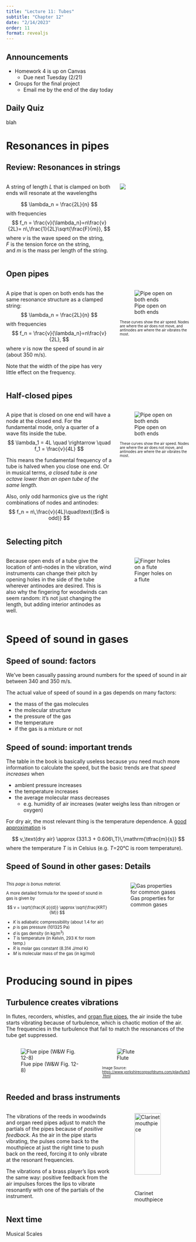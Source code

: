 ```yaml
---
title: "Lecture 11: Tubes"
subtitle: "Chapter 12"
date: "2/14/2023"
order: 11
format: revealjs
---
```


## Announcements

::: {.incremental}
- Homework 4 is up on Canvas
  - Due next Tuesday (2/21)
- Groups for the final project
  - Email me by the end of the day today
:::

## Daily Quiz
blah

# Resonances in pipes

## Review: Resonances in strings
::: {.columns}
::: {.column width="60%"}
A string of length *L* that is clamped on both ends will resonate at the wavelengths

$$
\lambda_n = \frac{2L}{n}
$$
with frequencies
$$
f_n = \frac{v}{\lambda_n}=n\frac{v}{2L}= n\,\frac{1}{2L}\sqrt{\frac{F}{m}},
$$
where *v* is the wave speed on the string,<br />*F* is the tension force on the string,<br />and *m* is the mass per length of the string.

:::
::: {.column width="40%"}
![](figs/lecture-10/img_202.jpg)
:::
:::

## Open pipes
::: {.columns}
::: {.column width="60%"}
A pipe that is open on both ends has the same resonance structure as a clamped string:
$$
\lambda_n = \frac{2L}{n}
$$
with frequencies
$$
f_n = \frac{v}{\lambda_n}=n\frac{v}{2L},
$$
where *v* is now the speed of sound in air (about 350 m/s).

Note that the width of the pipe has very little effect on the frequency.

:::
::: {.column width="40%"}
![Pipe open on both ends](figs/lecture-11/img_232a.jpg)

::: {style="font-size:70%"}
These curves show the air speed.  Nodes are where the air does not move, and antinodes are where the air vibrates the most.
:::
:::
:::

## Half-closed pipes
::: {.columns}
::: {.column width="60%"}
A pipe that is closed on one end will have a node at the closed end. For the fundamental mode, only a quarter of a wave fits inside the tube.
$$
\lambda_1 = 4L \quad \rightarrow \quad f_1 = \frac{v}{4L}
$$

This means the fundamental frequency of a tube is halved when you close one end. Or in musical terms, *a closed tube is one octave lower than an open tube of the same length.*

Also, only odd harmonics give us the right combinations of nodes and antinodes:
$$
f_n = n\,\frac{v}{4L}\quad\text{($n$ is odd)}
$$

:::
::: {.column width="40%"}
![Pipe open on both ends](figs/lecture-11/img_232b.jpg)

::: {style="font-size:70%"}
These curves show the air speed.  Nodes are where the air does not move, and antinodes are where the air vibrates the most.
:::
:::
:::

## Selecting pitch
::: {.columns}
::: {.column width="60%"}
Because open ends of a tube give the location of anti-nodes in the vibration, wind instruments can change their pitch by opening holes in the side of the tube wherever antinodes are desired.  This is also why the fingering for woodwinds can seem random: it's not just changing the length, but adding interior antinodes as well.
:::
::: {.column width="40%"}
![Finger holes on a flute](figs/lecture-11/img_238.jpg)
:::
:::

# Speed of sound in gases

## Speed of sound: factors
We've been casually passing around numbers for the speed of sound in air between 340 and 350 m/s.

The actual value of speed of sound in a gas depends on many factors:

- the mass of the gas molecules
- the molecular structure
- the pressure of the gas
- the temperature
- if the gas is a mixture or not

## Speed of sound: important trends
The table in the book is basically useless because you need much more information to calculate the speed, but the basic trends are that *speed increases* when

- ambient pressure increases
- the temperature increases
- the average molecular mass decreases
  - e.g. humidity of air increases (water weighs less than nitrogen or oxygen)

For dry air, the most relevant thing is the temperature dependence.  A [good approximation](https://en.wikipedia.org/wiki/Speed_of_sound#Speed_of_sound_in_ideal_gases_and_air) is

$$
v_\text{dry air} \approx (331.3 + 0.606\,T)\,\mathrm{\tfrac{m}{s}}
$$
where the temperature *T* is in Celsius (e.g. *T*=20&deg;C is room temperature).

## Speed of Sound in other gases: Details
::: {.columns}
::: {.column width="50%" style="font-size:80%"}
*This page is bonus material.*

A more detailed formula for the speed of sound in gas is given by

$$
v = \sqrt{\frac{K p}{d}} \approx \sqrt{\frac{KRT}{M}}
$$

- *K* is adiabatic compressibility (about 1.4 for air)
- *p* is gas pressure (101325 Pa)
- *d* is gas density (in kg/m^3^)
- *T* is temperature (in Kelvin, 293 K for room temp.)
- *R* is molar gas constant (8.314 J/mol K)
- *M* is molecular mass of the gas (in kg/mol)

:::
::: {.column width="50%"}
![Gas properties for common gases](figs/lecture-11/img_241.jpg)
:::
:::

# Producing sound in pipes

## Turbulence creates vibrations
In flutes, recorders, whistles, and [organ flue pipes](https://en.wikipedia.org/wiki/Flue_pipe), the air inside the tube starts vibrating because of turbulence, which is chaotic motion of the air.  The frequencies in the turbulence that fail to match the resonances of the tube get suppressed.

::: {.columns}

::: {.column width="50%"}
![Flue pipe (W&W Fig. 12-8)](figs/lecture-11/img_247.jpg)
:::

::: {.column width="50%"}
![Flute](figs/lecture-11/flute-turb.jpg)

::: {style="font-size:70%"}
Image Source: <https://www.yorkshirecorpsofdrums.com/playflute3.html>
:::
:::
:::

## Reeded and brass instruments 
::: {.columns}
::: {.column width="60%"}
The vibrations of the reeds in woodwinds and organ reed pipes adjust to match the partials of the pipes because of *positive feedback*.
As the air in the pipe starts vibrating, the pulses come back to the mouthpiece at just the right time to push back on the reed, forcing it to only vibrate at the resonant frequencies.

The vibrations of a brass player's lips work the same way: positive feedback from the air impulses forces the lips to vibrate resonantly with one of the partials of the instrument.
:::
::: {.column width="40%"}
![Clarinet mouthpiece](figs/lecture-11/ClarinetMouthpiece.png){width="80%"}

![Feedback in a trumpet](figs/lecture-11/trumpet_flow.jpeg)
:::
:::


## Next time
Musical Scales